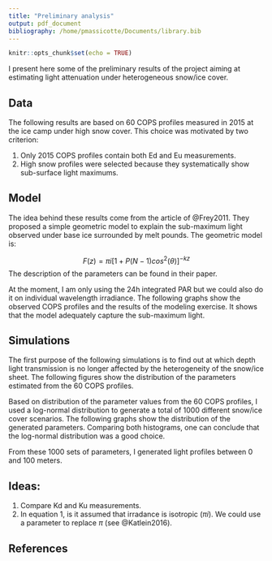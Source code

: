 ```yaml
---
title: "Preliminary analysis"
output: pdf_document
bibliography: /home/pmassicotte/Documents/library.bib
---
```


```r
knitr::opts_chunk$set(echo = TRUE)
```

I present here some of the preliminary results of the project aiming at estimating light attenuation under heterogeneous snow/ice cover.

## Data

The following results are based on 60 COPS profiles measured in 2015 at the ice camp under high snow cover. This choice was motivated by two criterion:

1. Only 2015 COPS profiles contain both Ed and Eu measurements.
2. High snow profiles were selected because they systematically show sub-surface light maximums.

## Model

The idea behind these results come from the article of @Frey2011. They proposed a simple geometric model to explain the sub-maximum light observed under base ice surrounded by melt pounds. The geometric model is:

$$
F(z) = \pi i [1 + P(N - 1)cos^2(\theta)]^{-kz}
$$
The description of the parameters can be found in their paper. 

At the moment, I am only using the 24h integrated PAR but we could also do it on individual wavelength irradiance. The following graphs show the observed COPS profiles and the results of the modeling exercise. It shows that the model adequately capture the sub-maximum light.

\begin{center} 
\includegraphics[]{../graphs/fitted_profiles.pdf} 
\end{center}

## Simulations

The first purpose of the following simulations is to find out at which depth light transmission is no longer affected by the heterogeneity of the snow/ice sheet. The following figures show the distribution of the parameters estimated from the 60 COPS profiles.

\begin{center} 
\includegraphics[]{../graphs/insitu_geometric_parameter_histogram.pdf} 
\end{center}

Based on distribution of the parameter values from the 60 COPS profiles, I used a log-normal distribution to generate a total of 1000 different snow/ice cover scenarios. The following graphs show the distribution of the generated parameters. Comparing both histograms, one can conclude that the log-normal distribution was a good choice.

\begin{center} 
\includegraphics[]{../graphs/simulated_geometric_parameter_histogram.pdf} 
\end{center}

From these 1000 sets of parameters, I generated light profiles between 0 and 100 meters. 

\begin{center} 
\includegraphics[]{../graphs/simulated_par_profils.pdf} 
\end{center}

## Ideas:

1. Compare Kd and Ku measurements.
2. In equation 1, is it assumed that irradance is isotropic ($\pi i$). We could use a parameter to replace $\pi$ (see @Katlein2016).

## References